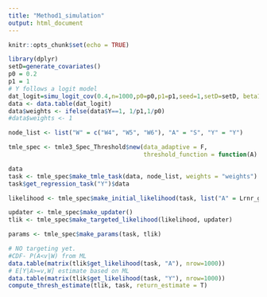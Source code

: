 ```yaml
---
title: "Method1_simulation"
output: html_document
---
```


```r
knitr::opts_chunk$set(echo = TRUE)
```

```r
library(dplyr)
setD=generate_covariates()
p0 = 0.2
p1 = 1
# Y follows a logit model
dat_logit=simu_logit_cov(0.4,n=1000,p0=p0,p1=p1,seed=1,setD=setD, beta1 = -1)
data <- data.table(dat_logit)
data$weights <- ifelse(data$Y==1, 1/p1,1/p0)
#data$weights <- 1
```


```r
node_list <- list("W" = c("W4", "W5", "W6"), "A" = "S", "Y" = "Y")

tmle_spec <- tmle3_Spec_Threshold$new(data_adaptive = F,
                                      threshold_function = function(A) {as.vector(quantile(A, seq(0.05, 0.90, length.out = 10)))})

data
task <- tmle_spec$make_tmle_task(data, node_list, weights = "weights")
task$get_regression_task("Y")$data
```


```r
likelihood <- tmle_spec$make_initial_likelihood(task, list("A" = Lrnr_glm$new(), "A_learned" = NULL, "Y" = Lrnr_glm$new()))

updater <- tmle_spec$make_updater()
tlik <- tmle_spec$make_targeted_likelihood(likelihood, updater)

params <- tmle_spec$make_params(task, tlik)
```


```r
# NO targeting yet.
#CDF- P(A<v|W) from ML
data.table(matrix(tlik$get_likelihood(task, "A"), nrow=1000))
# E[Y|A>=v,W] estimate based on ML
data.table(matrix(tlik$get_likelihood(task, "Y"), nrow=1000))
compute_thresh_estimate(tlik, task, return_estimate = T)

```
